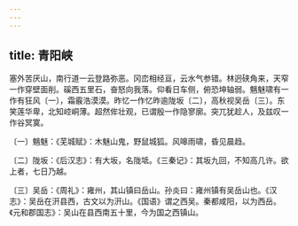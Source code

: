 ```yaml
---
---
---
```

title: 青阳峡
---




塞外苦厌山，南行道一云登路弥恶。冈峦相经亘，云水气参错。林迥硖角来，天窄一作穿壁面削。磎西五里石，奋怒向我落。仰看日车侧，俯恐坤轴弱。魑魅啸有一作有狂风〔一〕，霜霰浩漠漠。昨忆一作忆昨逾陇坂〔二〕，高秋视吴岳〔三〕。东笑莲华卑，北知崆峒薄。超然侔壮观，已谓殷一作隐寥廓。突兀犹趁人，及兹叹一作谷冥寞。

〔一〕魑魅：《芜城赋》：木魅山鬼，野鼠城狐。风嗥雨啸，昏见晨趋。

〔二〕陇坂：《后汉志》：有大坂，名陇坻。《三秦记》：其坂九回，不知高几许。欲上者，七日乃越。

〔三〕吴岳：《周礼》：雍州，其山镇曰岳山。孙炎曰：雍州镇有吴岳山也。《汉志》：吴岳在汧县西，古文以为汧山。《国语》谓之西吴。秦都咸阳，以为西岳。《元和郡国志》：吴山在县西南五十里，今为国之西镇山。